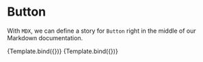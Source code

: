 
<Meta title="Day02/MDX/Button" component={Button} />


# Button

With `MDX`, we can define a story for `Button` right in the middle of our
Markdown documentation.

<Canvas>
  <Story name="Button1" args={{ children: "btn1 -- 查看Docs" }}>
    {Template.bind({})}
  </Story>
  <Story name="Button2" args={{ children: "btn2 -- 查看Docs" }}>
    {Template.bind({})}
  </Story>
</Canvas>
